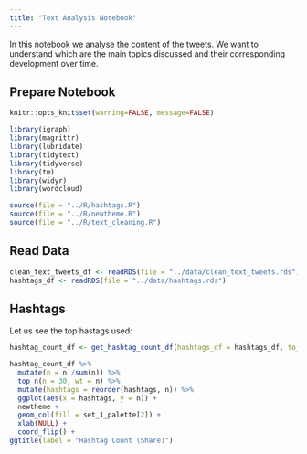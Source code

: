 ```yaml
---
title: "Text Analysis Notebook"
---
```


In this notebook we analyse the content of the tweets. We want to understand which are the main topics discussed and their corresponding development over time. 

## Prepare Notebook

```r
knitr::opts_knit$set(warning=FALSE, message=FALSE)

library(igraph)
library(magrittr)
library(lubridate)
library(tidytext)
library(tidyverse)
library(tm)
library(widyr)
library(wordcloud)

source(file = "../R/hashtags.R")
source(file = "../R/newtheme.R")
source(file = "../R/text_cleaning.R")
```

## Read Data

```r
clean_text_tweets_df <- readRDS(file = "../data/clean_text_tweets.rds")
hashtags_df <- readRDS(file = "../data/hashtags.rds")
```

## Hashtags

Let us see the top hastags used:

```r
hashtag_count_df <- get_hashtag_count_df(hashtags_df = hashtags_df, to_lower = TRUE)

hashtag_count_df %>% 
  mutate(n = n /sum(n)) %>% 
  top_n(n = 30, wt = n) %>% 
  mutate(hashtags = reorder(hashtags, n)) %>%
  ggplot(aes(x = hashtags, y = n)) +
  newtheme +
  geom_col(fill = set_1_palette[2]) +
  xlab(NULL) +
  coord_flip() +
ggtitle(label = "Hashtag Count (Share)") 


```

